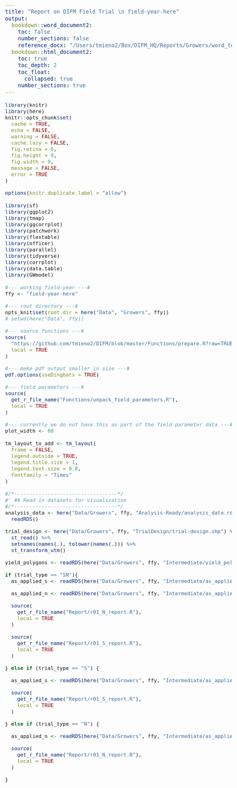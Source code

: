 ```yaml
---
title: "Report on DIFM Field Trial \n field-year-here"
output:
  bookdown::word_document2:
    toc: false
    number_sections: false
    reference_docx: "/Users/tmieno2/Box/DIFM_HQ/Reports/Growers/word_template.docx"
  bookdown::html_document2:
    toc: true
    toc_depth: 2
    toc_float:
      collapsed: true
    number_sections: true
---
```


<style type="text/css">

body{ /* Normal  */
      font-size: 20px;
  }
td {  /* Table  */
  font-size: 16px;
}
h1.title {
  font-size: 42px;
}
h1 { /* Header 1 */
  font-size: 36px;
}
h2 { /* Header 2 */
    font-size: 28px;
}
h3 { /* Header 3 */
  font-size: 20px;
}
code.r{ /* Code block */
    font-size: 16px;
}
</style>

```r
library(knitr)
library(here)
knitr::opts_chunk$set(
  cache = TRUE,
  echo = FALSE,
  warning = FALSE,
  cache.lazy = FALSE,
  fig.retina = 6,
  fig.height = 9,
  fig.width = 9,
  message = FALSE,
  error = TRUE
)

options(knitr.duplicate.label = "allow")
```

```r
library(sf)
library(ggplot2)
library(tmap)
library(ggcorrplot)
library(patchwork)
library(flextable)
library(officer)
library(parallel)
library(tidyverse)
library(corrplot)
library(data.table)
library(GWmodel)

```

```r
#--- working field-year ---#
ffy <- "field-year-here"

#--- root directory ---#
opts_knit$set(root.dir = here("Data", "Growers", ffy))
# setwd(here("Data", ffy))

#--- source functions ---#
source(
  "https://github.com/tmieno2/DIFM/blob/master/Functions/prepare.R?raw=TRUE",
  local = TRUE
)

#--- make pdf output smaller in size ---#
pdf.options(useDingbats = TRUE)

#--- field parameters ---#
source(
  get_r_file_name("Functions/unpack_field_parameters.R"),
  local = TRUE
)

#--- currently we do not have this as part of the field parameter data ---#
plot_width <- 60

```

```r
tm_layout_to_add <- tm_layout(
  frame = FALSE,
  legend.outside = TRUE, 
  legend.title.size = 1,
  legend.text.size = 0.8,
  fontfamily = "Times"
)

```

```r
#/*----------------------------------*/
#' ## Read in datasets for visualization 
#/*----------------------------------*/
analysis_data <- here("Data/Growers", ffy, "Analysis-Ready/analysis_data.rds") %>% 
  readRDS()

trial_design <- here("Data/Growers", ffy, "TrialDesign/trial-design.shp") %>% 
  st_read() %>% 
  setnames(names(.), tolower(names(.))) %>% 
  st_transform_utm()

yield_polygons <- readRDS(here("Data/Growers", ffy, "Intermediate/yield_polygons.rds"))

if (trial_type == "SN"){
  as_applied_s <- readRDS(here("Data/Growers", ffy, "Intermediate/as_applied_s.rds"))

  as_applied_n <- readRDS(here("Data/Growers", ffy, "Intermediate/as_applied_n.rds"))

  source(
    get_r_file_name("Report/r01_N_report.R"),
    local = TRUE
  )

  source(
    get_r_file_name("Report/r01_S_report.R"),
    local = TRUE
  )

} else if (trial_type == "S") {

  as_applied_s <- readRDS(here("Data/Growers", ffy, "Intermediate/as_applied_s.rds"))

  source(
    get_r_file_name("Report/r01_S_report.R"),
    local = TRUE
  )

} else if (trial_type == "N") {

  as_applied_n <- readRDS(here("Data/Growers", ffy, "Intermediate/as_applied_n.rds"))

  source(
    get_r_file_name("Report/r01_N_report.R"),
    local = TRUE
  )

}

```

